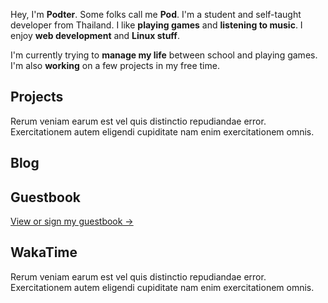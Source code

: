 
<Lanyard />

Hey, I'm **Podter**. Some folks call me **Pod**. I'm a student and self-taught
developer from Thailand. I like **playing games** and **listening to music**. I enjoy
**web development** and **Linux stuff**.

I'm currently trying to **manage my life** between school and playing games.
I'm also **working** on a few projects in my free time.

## Projects

Rerum veniam earum est vel quis distinctio repudiandae error.
Exercitationem autem eligendi cupiditate nam enim exercitationem omnis.

## Blog

<Posts />

## Guestbook

[View or sign my guestbook →](/guestbook)

## WakaTime

Rerum veniam earum est vel quis distinctio repudiandae error. Exercitationem autem eligendi cupiditate nam enim exercitationem omnis.